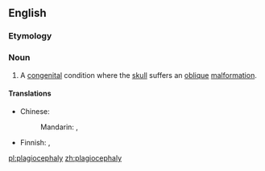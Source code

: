 ==English==
{{wikipedia}}

===Etymology===
{{confix|plagio|cephaly|lang=en}}

===Noun===
{{en-noun|plagiocephalies}}

# {{context|pathology|lang=en}} A [[congenital]] condition where the [[skull]] suffers an [[oblique]] [[malformation]].

====Translations====
{{trans-top|congenital condition}}
* Chinese:
*: Mandarin: {{t|cmn|斜頭畸形|sc=Hani}}, {{t|cmn|斜头畸形|tr=xiétóu jīxíng|sc=Hani}}
{{trans-mid}}
* Finnish: {{t|fi|vinokalloisuus}}, {{t|fi|plagiokefalia}}
{{trans-bottom}}

[[pl:plagiocephaly]]
[[zh:plagiocephaly]]